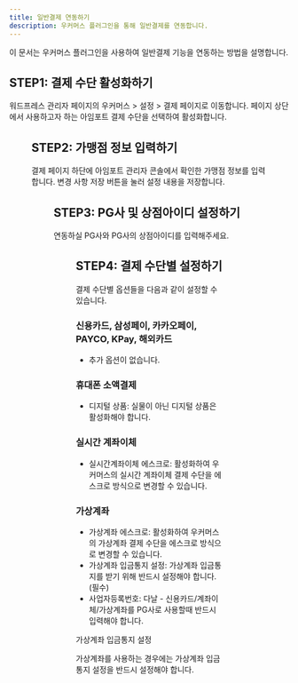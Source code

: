 ```yaml
---
title: 일반결제 연동하기
description: 우커머스 플러그인을 통해 일반결제를 연동합니다.
---
```




이 문서는 우커머스 플러그인을 사용하여 일반결제 기능을 연동하는 방법을 설명합니다.

## STEP1: 결제 수단 활성화하기
워드프레스 관리자 페이지의 우커머스 > 설정 > 결제 페이지로 이동합니다. 페이지 상단에서 사용하고자 하는 아임포트 결제 수단을 선택하여 활성화합니다.

<Figure src={image1} />

## STEP2: 가맹점 정보 입력하기
결제 페이지 하단에 아임포트 관리자 콘솔에서 확인한 가맹점 정보를 입력합니다. 변경 사항 저장 버튼을 눌러 설정 내용을 저장합니다.

<Figure src={image2} />

## STEP3: PG사 및 상점아이디 설정하기
연동하실 PG사와 PG사의 상점아이디를 입력해주세요.

<Figure src={image3} />

## STEP4: 결제 수단별 설정하기
결제 수단별 옵션들을 다음과 같이 설정할 수 있습니다.

### 신용카드, 삼성페이, 카카오페이, PAYCO, KPay, 해외카드
- 추가 옵션이 없습니다.

### 휴대폰 소액결제
- 디지털 상품: 실물이 아닌 디지털 상품은 활성화해야 합니다.

### 실시간 계좌이체
- 실시간계좌이체 에스크로: 활성화하여 우커머스의 실시간 계좌이체 결제 수단을 에스크로 방식으로 변경할 수 있습니다.

### 가상계좌
- 가상계좌 에스크로: 활성화하여 우커머스의 가상계좌 결제 수단을 에스크로 방식으로 변경할 수 있습니다.
- 가상계좌 입금통지 설정: 가상계좌 입금통지를 받기 위해 반드시 설정해야 합니다. (필수)
- 사업자등록번호: 다날 - 신용카드/계좌이체/가상계좌를 PG사로 사용할때 반드시 입력해야 합니다.

<Hint style="info">
가상계좌 입금통지 설정

가상계좌를 사용하는 경우에는 가상계좌 입금통지 설정을 반드시 설정해야 합니다.

</Hint>
